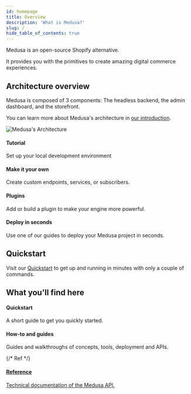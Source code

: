 ```yaml
---
id: homepage
title: Overview
description: 'What is Medusa?'
slug: /
hide_table_of_contents: true
---
```



Medusa is an open-source Shopify alternative.

It provides you with the primitives to create amazing digital commerce experiences. 

## Architecture overview

Medusa is composed of 3 components: The headless backend, the admin dashboard, and the storefront.

You can learn more about Medusa's architecture in [our introduction](/introduction).

![Medusa's Architecture](https://i.imgur.com/ZHvM2bu.png)

<div className="container" style={{ padding: 0 }}>
  <div className="row is-multiline">
    <div className="col col--6">
      <Link className="card box-link" to="/tutorial/set-up-your-development-environment" style={{ height: '100%' }}>
        <div className="card__body">
          <h4>Tutorial</h4>
          <p>Set up your local development environment</p>
        </div>
      </Link>
    </div>
    <div className="col col--6">
      <Link className="card box-link" to="/tutorial/adding-custom-functionality" style={{ height: '100%' }}>
        <div className="card__body">
          <h4>Make it your own</h4>
          <p>Create custom endpoints, services, or subscribers.</p>
        </div>
      </Link>
    </div>
    <div className="col col--6">
      <Link className="card box-link" to="/guides/plugins" style={{ height: '100%' }}>
        <div className="card__body">
          <h4>Plugins</h4>
          <p>Add or build a plugin to make your engine more powerful.</p>
        </div>
      </Link>
    </div>
    <div className="col col--6">
      <Link className="card box-link" to="/how-to/deploying-on-heroku" style={{ height: '100%' }}>
        <div className="card__body">
          <h4>Deploy in seconds</h4>
          <p>Use one of our guides to deploy your Medusa project in seconds.</p>
        </div>
      </Link>
    </div>
  </div>
</div>

## Quickstart

Visit our [Quickstart](https://github.com/medusajs/medusa#-quickstart) to get up and running in minutes with only a couple of commands.

## What you'll find here

<div className="container" style={{ padding: 0 }}>
  <div className="row is-multiline">
    <div className="col col--4">
      <Link className="card box-link" to="/quickstart/quick-start" style={{ height: '100%' }}>
        <div className="card__body">
          <h4>Quickstart</h4>
          <p>A short guide to get you quickly started.</p>
        </div>
      </Link>
    </div>
    <div className="col col--4">
      <Link className="card box-link" to="/how-to/notification-api" style={{ height: '100%' }}>
        <div className="card__body">
          <h4>How-to and guides</h4>
          <p>Guides and walkthroughs of concepts, tools, deployment and APIs.</p>
        </div>
      </Link>
    </div>
    {/* Ref */}
    <div className="col col--4">
      <a className="card box-link" href="https://docs.medusajs.com/api/store" target="_blank" style={{ height: '100%' }}>
        <div className="card__body">
          <h4>Reference</h4>
          <p>Technical documentation of the Medusa API.</p>
        </div>
      </a>
    </div>
  </div>
</div>
